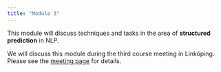```yaml
---
title: "Module 3"
---
```


This module will discuss techniques and tasks in the area of **structured prediction** in NLP.

We will discuss this module during the third course meeting in Linköping. Please see the [meeting page](meeting3.qmd) for details.

